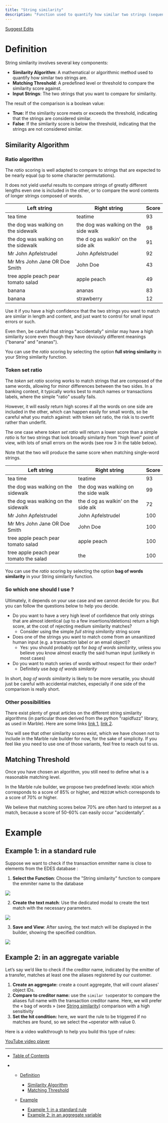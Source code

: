 ```yaml
---
title: "String similarity"
description: "Function used to quantify how similar two strings (sequences of characters) are to each other"
---
```


[Suggest Edits](/edit/string-similarity-scoring-copy)

# Definition

String similarity involves several key components:

* **Similarity Algorithm**: A mathematical or algorithmic method used to quantify how similar two strings are.
* **Matching Threshold**: A predefined level or threshold to compare the similarity score against.
* **Input Strings**: The two strings that you want to compare for similarity.

The result of the comparison is a boolean value:

* **True:** If the similarity score meets or exceeds the threshold, indicating that the strings are considered similar.
* **False**: If the similarity score is below the threshold, indicating that the strings are not considered similar.

## Similarity Algorithm

### Ratio algorithm

The *ratio* scoring is well adapted to compare to strings that are expected to be nearly equal (up to some character permutations).

It does not yield useful results to compare strings of greatly different lengths even one is included in the other, or to compare the word contents of longer strings composed of words.

| Left string                         | Right string                         | Score |
| ----------------------------------- | ------------------------------------ | ----- |
| tea time                            | teatime                              | 93    |
| the dog was walking on the sidewalk | the dog was walking on the side walk | 98    |
| the dog was walking on the sidewalk | the d og as walkin' on the side alk  | 91    |
| Mr John Apfelstrudel                | John Apfelstrudel                    | 92    |
| Mr Mrs John Jane OR Doe Smith       | John Doe                             | 43    |
| tree apple peach pear tomato salad  | apple peach                          | 49    |
| banana                              | ananas                               | 83    |
| banana                              | strawberry                           | 12    |

Use it if you have a high confidence that the two strings you want to match are similar in length and content, and just want to control for small input errors or such.

Even then, be careful that strings "accidentally" similar may have a high similarity score even though they have obviously different meanings ("banana" and "ananas").

You can use the *ratio* scoring by selecting the option **full string similarity** in your String similarity function.

### Token set ratio

The *token set ratio* scoring works to match strings that are composed of the same words, allowing for minor differences between the two sides. In a banking context, it typically works best to match names or transactions labels, where the simple "ratio" usually fails.

However, it will easily return high scores if all the words on one side are included in the other, which can happen easily for small words, so be careful what you match against: with token set ratio, the risk is to overfit rather than underfit.

The one case where *token set ratio* will return a lower score than a simple *ratio* is for two strings that look broadly similarity from "high level" point of view, with lots of small errors on the words (see row 3 in the table below).

Note that the two will produce the same score when matching single-word strings.

| Left string                            | Right string                         | Score |
| -------------------------------------- | ------------------------------------ | ----- |
| tea time                               | teatime                              | 93    |
| the dog was walking on the sidewalk    | the dog was walking on the side walk | 99    |
| the dog was walking on the sidewalk    | the d og as walkin' on the side alk  | 72    |
| Mr John Apfelstrudel                   | John Apfelstrudel                    | 100   |
| Mr Mrs John Jane OR Doe Smith          | John Doe                             | 100   |
| tree apple peach pear tomato salad     | apple peach                          | 100   |
| tree apple peach pear tomato the salad | the                                  | 100   |

You can use the *ratio* scoring by selecting the option **bag of words similarity** in your String similarity function.

### So which one should I use ?

Ultimately, it depends on your use case and we cannot decide for you. But you can follow the questions below to help you decide.

* Do you want to have a very high level of confidence that only strings that are almost identical (up to a few insertions/deletions) return a high score, at the cost of rejecting medium similarity matches?
  * Consider using the simple *full string similarity* string score
* Does one of the strings you want to match come from an unsanitized human input (e.g. a transaction label or an email object)?
  * Yes: you should probably opt for *bag of words similarity*, unless you believe you know almost exactly the said human input (unlikely in most cases)
* Do you want to match series of words without respect for their order?
  * Definitely use *bag of words similarity*

In short, *bag of words similarity* is likely to be more versatile, you should just be careful with accidental matches, especially if one side of the comparison is really short.

### Other possibilities

There exist plenty of great articles on the different string similarity algorithms (in particular those derived from the python "rapidfuzz" library, as used in Marble). Here are some links [link 1](https://chairnerd.seatgeek.com/fuzzywuzzy-fuzzy-string-matching-in-python/), [link 2](https://www.jashds.com/blog/2019/05/13/fuzzy-stringmatching-python).

You will see that other similarity scores exist, which we have chosen not to include in the Marble rule builder for now, for the sake of simplicity. If you feel like you need to use one of those variants, feel free to reach out to us.

## Matching Threshold

Once you have chosen an algorithm, you still need to define what is a reasonable matching level.

In the Marble rule builder, we propose two predefined levels: `HIGH` which corresponds to a score of 85% or higher, and `MEDIUM` which corresponds to a score of 70% or higher.

We believe that matching scores below 70% are often hard to interpret as a match, because a score of 50-60% can easily occur "accidentally".

# Example

## Example 1: in a standard rule

Suppose we want to check if the transaction emmitter name is close to elements from the EDES database :

1. **Select the Function**: Choose the "String similarity" function to compare the emmiter name to the database

<Frame caption="Select the string similarity function">
  <img src="/images/docs/0b5edc0-image.png" />
</Frame>

2. **Create the text match**: Use the dedicated modal to create the text match with the necessary parameters.

<Frame caption="Check if emmiter name match any of EDES database">
  <img src="/images/docs/d21fead-image.png" />
</Frame>

3. **Save and View**: After saving, the text match will be displayed in the builder, showing the specified condition.

<Frame caption="View the created string match function">
  <img src="/images/docs/8862aba-image.png" />
</Frame>

## Example 2: in an aggregate variable

Let’s say we’d like to check if the creditor name, indicated by the emitter of a transfer, matches at least one the aliases registered by our customer.

1. **Create an aggregate:** create a count aggregate, that will count aliases' object IDs.
2. **Compare to creditor name:** use the `similar to`operator to compare the aliases full name with the transaction creditor name. Here, we will prefer the « bag of words » (see [String similarity](/docs/string-similarity-scoring-copy#token-set-ratio)) comparison with a high sensitivity
3. **Set the hit condition:** here, we want the rule to be triggered if no matches are found, so we select the `=`operator with value 0.

Here is a video walkthrough to help you build this type of rules:

[YouTube video player](https://www.youtube.com/embed/gTIO_3bsCPg?si=hSV5CS68weAbdSXK)

***

* [Table of Contents](#)

* * [Definition](#definition)

    * [Similarity Algorithm](#similarity-algorithm)
    * [Matching Threshold](#matching-threshold)

  * [Example](#example)

    * [Example 1: in a standard rule](#example-1-in-a-standard-rule)
    * [Example 2: in an aggregate variable](#example-2-in-an-aggregate-variable)
